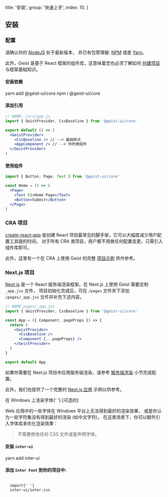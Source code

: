 
  title: '安装',
  group: '快速上手',
  index: 10,
}

## 安装

### 配置

请确认你的 [NodeJS](https://nodejs.org/zh-cn/download/) 处于最新版本，
并已有包管理器: [NPM](https://www.npmjs.com/) 或是 [Yarn](https://yarnpkg.com/)。

此外，Geist 是基于 React 框架的组件库，这意味着您也必须了解如何 [创建项目](https://zh-hans.reactjs.org/docs/hello-world.html) 与框架基础知识。

<h4>
  <Dot type="success">安装依赖</Dot>
</h4>

<Tabs initialValue="yarn" hideDivider hideBorder align="flex-end" mt="-46px">
  <Tabs.Item label="Yarn" value="yarn">
    <Snippet>yarn add @geist-ui/core</Snippet>
  </Tabs.Item>
  <Tabs.Item label="Npm" value="npm">
    <Snippet>npm i @geist-ui/core</Snippet>
  </Tabs.Item>
</Tabs>
<Spacer h={0.5} />
<h4>
  <Dot type="success">添加引用</Dot>
</h4>

```jsx
// NAME: /src/app.js
import { GeistProvider, CssBaseline } from '@geist-ui/core'

export default () => (
  <GeistProvider>
    <CssBaseline /> // --> 基础样式
    <AppComponent /> // --> 你的根组件
  </GeistProvider>
)
```

<Spacer h={0} mb="8px" />
<h4>
  <Dot type="success">使用组件</Dot>
</h4>

```jsx
import { Button, Page, Text } from '@geist-ui/core'

const Home = () => (
  <Page>
    <Text h1>Home Page</Text>
    <Button>Submit</Button>
  </Page>
)
```

### CRA 项目

[create-react-app](https://github.com/facebook/create-react-app) 是创建 React 项目最常见的脚手架，它可以大幅度减少用户配置工具链的时间。
对于所有 CRA 类项目，用户都不用做任何配置变更，只需引入组件库即可。

此外，这里有一个在 CRA 上使用 Geist 的完整 [项目示例](https://github.com/geist-org/react-getting-started) 供作参考。

### Next.js 项目

[Next.js](https://nextjs.org/) 是一个 React 服务端渲染框架。在 Next.js 上使用 Geist 需要定制 `_app.jsx` 文件，
项目初始化完成后，可在 `/pages` 文件夹下添加 `/pages/_app.jsx` 文件并补充下述内容。

```jsx
// NAME:pages/_app.jsx
import { GeistProvider, CssBaseline } from '@geist-ui/core'

const App = ({ Component, pageProps }) => {
  return (
    <GeistProvider>
      <CssBaseline />
      <Component {...pageProps} />
    </GeistProvider>
  )
}

export default App
```

如果你需要在 Next.js 项目中应用服务端渲染，请参考 [服务端渲染](/zh-cn/guide/server-render) 小节完成配置。

此外，我们也提供了一个完整的 [Next.js 应用](https://github.com/geist-org/geist-ui/blob/master/examples/create-next-app/README.md) 示例以供参考。

<Text h3>
  在 Windows 上渲染字体{' '}
  <Text span type="secondary" font=".75em" style={{ textTransform: 'uppercase' }}>
    [可选的]
  </Text>
</Text>

Web 应用中的一些字体在 _Windows_ 平台上无法得到最好的渲染效果，
或是你认为一些字符集没有得到最好的渲染 (如中文字符)，
在这类场景下，你可以额外引入字体库来优化渲染效果：

> 不需要修改任何 CSS 文件或是声明字体。

#### 安装 `inter-ui`

<Snippet>yarn add inter-ui</Snippet>

#### 添加 `Inter Font` 到你的项目中:

<Code block my={0} width="100%">
  <span className="token keyword module">import</span>{' '}
  <span className="token string">inter-ui/inter.css</span>
</Code>

